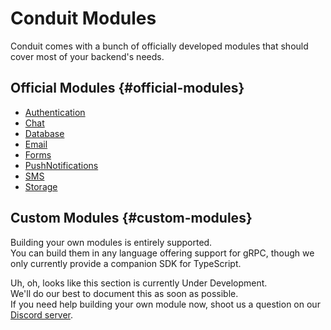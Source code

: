 # Conduit Modules

Conduit comes with a bunch of officially developed modules that should cover most of your backend's needs.

## Official Modules {#official-modules}

- [Authentication](authentication)
- [Chat](chat)
- [Database](database)
- [Email](email)
- [Forms](forms)
- [PushNotifications](push-notifications)
- [SMS](sms)
- [Storage](storage)

## Custom Modules {#custom-modules}

Building your own modules is entirely supported.<br />
You can build them in any language offering support for gRPC, though we only currently provide a companion SDK for TypeScript.

Uh, oh, looks like this section is currently Under Development.<br />
We'll do our best to document this as soon as possible.<br />
If you need help building your own module now, shoot us a question on our [Discord server](https://discord.com/invite/fBqUQ23M7g).
